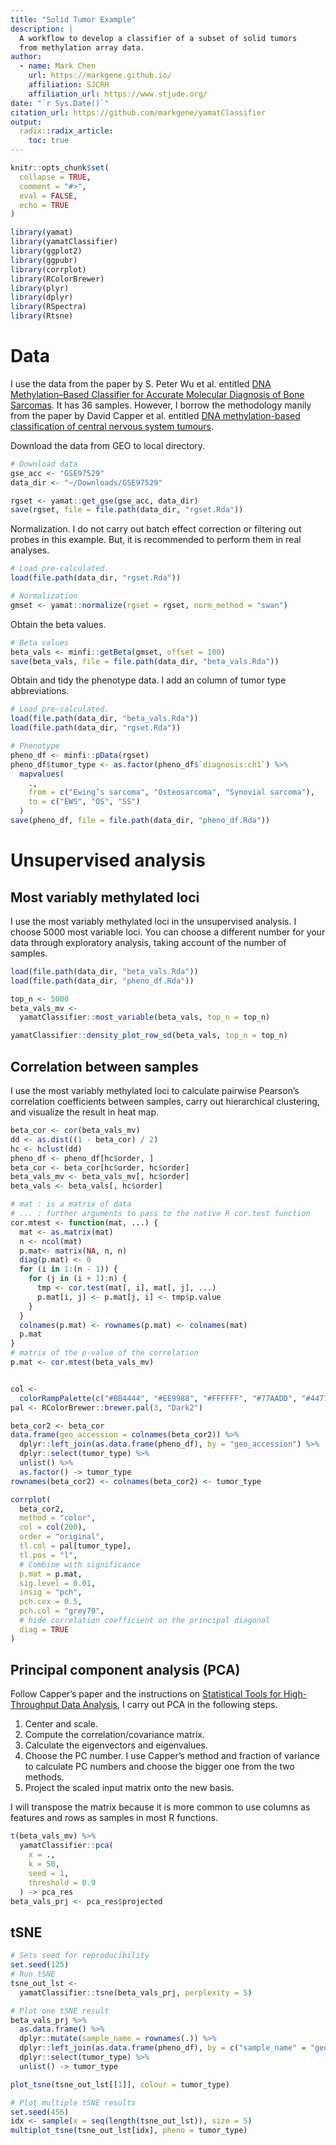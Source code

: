```yaml
---
title: "Solid Tumor Example"
description: |
  A workflow to develop a classifier of a subset of solid tumors 
  from methylation array data.
author:
  - name: Mark Chen
    url: https://markgene.github.io/
    affiliation: SJCRH
    affiliation_url: https://www.stjude.org/
date: "`r Sys.Date()`"
citation_url: https://github.com/markgene/yamatClassifier
output: 
  radix::radix_article:
    toc: true
---
```


```r
knitr::opts_chunk$set(
  collapse = TRUE,
  comment = "#>",
  eval = FALSE,
  echo = TRUE
)
```

```r
library(yamat)
library(yamatClassifier)
library(ggplot2)
library(ggpubr)
library(corrplot)
library(RColorBrewer)
library(plyr)
library(dplyr)
library(RSpectra)
library(Rtsne)
```


# Data

I use the data from the paper by S. Peter Wu et al. entitled [DNA Methylation–Based Classifier for Accurate Molecular Diagnosis of Bone Sarcomas](http://ascopubs.org/doi/full/10.1200/PO.17.00031). It has 36 samples. However, I borrow the methodology manily from the paper by David Capper et al. entitled [DNA methylation-based classification of central nervous system tumours](https://www.nature.com/articles/nature26000).

Download the data from GEO to local directory.

```r
# Download data
gse_acc <- "GSE97529"
data_dir <- "~/Downloads/GSE97529"
```

```r
rgset <- yamat::get_gse(gse_acc, data_dir)
save(rgset, file = file.path(data_dir, "rgset.Rda"))
```

Normalization. I do not carry out batch effect correction or filtering out probes in this example. But, it is recommended to perform them in real analyses.

```r
# Load pre-calculated.
load(file.path(data_dir, "rgset.Rda"))

# Normalization
gmset <- yamat::normalize(rgset = rgset, norm_method = "swan")
```

Obtain the beta values.

```r
# Beta values
beta_vals <- minfi::getBeta(gmset, offset = 100)
save(beta_vals, file = file.path(data_dir, "beta_vals.Rda"))
```

Obtain and tidy the phenotype data. I add an column of tumor type abbreviations.

```r
# Load pre-calculated.
load(file.path(data_dir, "beta_vals.Rda"))
load(file.path(data_dir, "rgset.Rda"))

# Phenotype
pheno_df <- minfi::pData(rgset)
pheno_df$tumor_type <- as.factor(pheno_df$`diagnosis:ch1`) %>%
  mapvalues(
    .,
    from = c("Ewing’s sarcoma", "Osteosarcoma", "Synovial sarcoma"),
    to = c("EWS", "OS", "SS")
  )
save(pheno_df, file = file.path(data_dir, "pheno_df.Rda"))
```

# Unsupervised analysis
## Most variably methylated loci

I use the most variably methylated loci in the unsupervised analysis. I choose 5000 most variable loci. You can choose a different number for your data through exploratory analysis, taking account of the number of samples.

```r
load(file.path(data_dir, "beta_vals.Rda"))
load(file.path(data_dir, "pheno_df.Rda"))

top_n <- 5000
beta_vals_mv <-
  yamatClassifier::most_variable(beta_vals, top_n = top_n)
```

```r
yamatClassifier::density_plot_row_sd(beta_vals, top_n = top_n)
```

## Correlation between samples

I use the most variably methylated loci to calculate pairwise Pearson's correlation coefficients between samples, carry out hierarchical clustering, and visualize the result in heat map.

```r
beta_cor <- cor(beta_vals_mv)
dd <- as.dist((1 - beta_cor) / 2)
hc <- hclust(dd)
pheno_df <- pheno_df[hc$order, ]
beta_cor <- beta_cor[hc$order, hc$order]
beta_vals_mv <- beta_vals_mv[, hc$order]
beta_vals <- beta_vals[, hc$order]
```

```r
# mat : is a matrix of data
# ... : further arguments to pass to the native R cor.test function
cor.mtest <- function(mat, ...) {
  mat <- as.matrix(mat)
  n <- ncol(mat)
  p.mat<- matrix(NA, n, n)
  diag(p.mat) <- 0
  for (i in 1:(n - 1)) {
    for (j in (i + 1):n) {
      tmp <- cor.test(mat[, i], mat[, j], ...)
      p.mat[i, j] <- p.mat[j, i] <- tmp$p.value
    }
  }
  colnames(p.mat) <- rownames(p.mat) <- colnames(mat)
  p.mat
}
# matrix of the p-value of the correlation
p.mat <- cor.mtest(beta_vals_mv)


col <-
  colorRampPalette(c("#BB4444", "#EE9988", "#FFFFFF", "#77AADD", "#4477AA"))
pal <- RColorBrewer::brewer.pal(3, "Dark2")

beta_cor2 <- beta_cor
data.frame(geo_accession = colnames(beta_cor2)) %>%
  dplyr::left_join(as.data.frame(pheno_df), by = "geo_accession") %>%
  dplyr::select(tumor_type) %>%
  unlist() %>%
  as.factor() -> tumor_type
rownames(beta_cor2) <- colnames(beta_cor2) <- tumor_type

corrplot(
  beta_cor2,
  method = "color",
  col = col(200),
  order = "original",
  tl.col = pal[tumor_type],
  tl.pos = "l",
  # Combine with significance
  p.mat = p.mat,
  sig.level = 0.01,
  insig = "pch",
  pch.cex = 0.5,
  pch.col = "grey70",
  # hide correlation coefficient on the principal diagonal
  diag = TRUE
)
```

## Principal component analysis (PCA)

Follow Capper's paper and the instructions on [Statistical Tools for High-Throughput Data Analysis](http://www.sthda.com/english/wiki/print.php?id=206), I carry out PCA in the following steps.

1. Center and scale.
2. Compute the correlation/covariance matrix.
3. Calculate the eigenvectors and eigenvalues.
4. Choose the PC number. I use Capper's method and fraction of
variance to calculate PC numbers and choose the bigger one
from the two methods.
5. Project the scaled input matrix onto the new basis.

I will transpose the matrix because it is more common to use columns as features and rows as samples in most R functions.

```r
t(beta_vals_mv) %>%
  yamatClassifier::pca(
    x = .,
    k = 50,
    seed = 1,
    threshold = 0.9
  ) -> pca_res
beta_vals_prj <- pca_res$projected
```

## tSNE

```r
# Sets seed for reproducibility
set.seed(125) 
# Run tSNE
tsne_out_lst <-
  yamatClassifier::tsne(beta_vals_prj, perplexity = 5)

# Plot one tSNE result
beta_vals_prj %>%
  as.data.frame() %>%
  dplyr::mutate(sample_name = rownames(.)) %>%
  dplyr::left_join(as.data.frame(pheno_df), by = c("sample_name" = "geo_accession")) %>%
  dplyr::select(tumor_type) %>%
  unlist() -> tumor_type

plot_tsne(tsne_out_lst[[1]], colour = tumor_type)

# Plot multiple tSNE results
set.seed(456)
idx <- sample(x = seq(length(tsne_out_lst)), size = 5)
multiplot_tsne(tsne_out_lst[idx], pheno = tumor_type)
```

